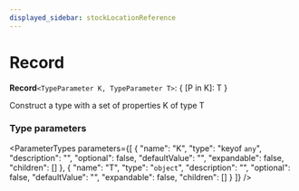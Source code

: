 ```yaml
---
displayed_sidebar: stockLocationReference
---
```



# Record

 **Record**`<TypeParameter K, TypeParameter T>`: &#123; [P in K]: T &#125;

Construct a type with a set of properties K of type T

### Type parameters

<ParameterTypes parameters={[
  {
    "name": "K",
    "type": "keyof `any`",
    "description": "",
    "optional": false,
    "defaultValue": "",
    "expandable": false,
    "children": []
  },
  {
    "name": "T",
    "type": "`object`",
    "description": "",
    "optional": false,
    "defaultValue": "",
    "expandable": false,
    "children": []
  }
]} />
